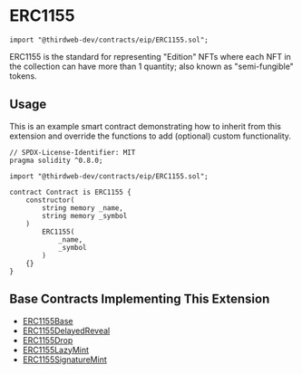 
# ERC1155

```solidity
import "@thirdweb-dev/contracts/eip/ERC1155.sol";
```

ERC1155 is the standard for representing "Edition" NFTs
where each NFT in the collection can have more than 1 quantity; also known as "semi-fungible" tokens.

<GithubButtonLink href="https://github.com/thirdweb-dev/contracts/blob/main/contracts/eip/ERC1155.sol" />

## Usage

This is an example smart contract demonstrating how to inherit from this extension and override the functions to add (optional) custom functionality.

```solidity
// SPDX-License-Identifier: MIT
pragma solidity ^0.8.0;

import "@thirdweb-dev/contracts/eip/ERC1155.sol";

contract Contract is ERC1155 {
    constructor(
        string memory _name,
        string memory _symbol
    )
        ERC1155(
            _name,
            _symbol
        )
    {}
}
```

## Base Contracts Implementing This Extension

- [ERC1155Base](/contracts/build/base-contracts/erc-1155/base)
- [ERC1155DelayedReveal](/solidity/base-contracts/erc1155delayedreveal)
- [ERC1155Drop](/solidity/base-contracts/erc1155drop)
- [ERC1155LazyMint](/contracts/build/base-contracts/erc-1155/lazy-mint)
- [ERC1155SignatureMint](/solidity/base-contracts/erc1155signaturemint)
